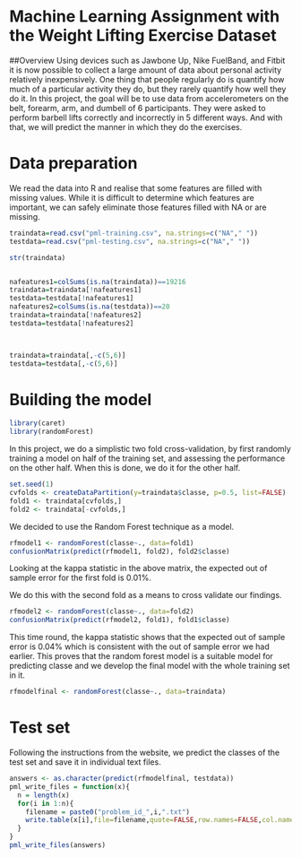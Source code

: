 # Machine Learning Assignment with the Weight Lifting Exercise Dataset

##Overview
Using devices such as Jawbone Up, Nike FuelBand, and Fitbit it is now possible to collect a large amount of data about personal activity relatively inexpensively. One thing that people regularly do is quantify how much of a particular activity they do, but they rarely quantify how well they do it. In this project, the goal will be to use data from accelerometers on the belt, forearm, arm, and dumbell of 6 participants. They were asked to perform barbell lifts correctly and incorrectly in 5 different ways. And with that, we will predict the manner in which they do the exercises.

# Data preparation
We read the data into R and realise that some features are filled with missing values. While it is difficult to determine which features are important, we can safely eliminate those features filled with NA or are missing. 

```r
traindata=read.csv("pml-training.csv", na.strings=c("NA"," "))
testdata=read.csv("pml-testing.csv", na.strings=c("NA"," "))

str(traindata)


nafeatures1=colSums(is.na(traindata))==19216
traindata=traindata[!nafeatures1]
testdata=testdata[!nafeatures1]
nafeatures2=colSums(is.na(testdata))==20
traindata=traindata[!nafeatures2]
testdata=testdata[!nafeatures2]



traindata=traindata[,-c(5,6)]
testdata=testdata[,-c(5,6)]
```

# Building the model

```r
library(caret)
library(randomForest)
```
In this project, we do a simplistic two fold cross-validation, by first randomly training a model on half of the training set, and assessing the performance on the other half. When this is done, we do it for the other half.

```r
set.seed(1)
cvfolds <- createDataPartition(y=traindata$classe, p=0.5, list=FALSE)
fold1 <- traindata[cvfolds,]
fold2 <- traindata[-cvfolds,]
```

We decided to use the Random Forest technique as a model.
```r
rfmodel1 <- randomForest(classe~., data=fold1)
confusionMatrix(predict(rfmodel1, fold2), fold2$classe)
```
Looking at the kappa statistic in the above matrix, the expected out of sample error for the first fold is 0.01%.

We do this with the second fold as a means to cross validate our findings.
```r
rfmodel2 <- randomForest(classe~., data=fold2)
confusionMatrix(predict(rfmodel2, fold1), fold1$classe)
```
This time round, the kappa statistic shows that the expected out of sample error is 0.04% which is consistent with the out of sample error we had earlier.
This proves that the random forest model is a suitable model for predicting classe and we develop the final model with the whole training set in it.
```r
rfmodelfinal <- randomForest(classe~., data=traindata)
```

# Test set

Following the instructions from the website, we predict the classes of the test set and save it in individual text files.

```r
answers <- as.character(predict(rfmodelfinal, testdata))
pml_write_files = function(x){
  n = length(x)
  for(i in 1:n){
    filename = paste0("problem_id_",i,".txt")
    write.table(x[i],file=filename,quote=FALSE,row.names=FALSE,col.names=FALSE)
  }
}
pml_write_files(answers)
```